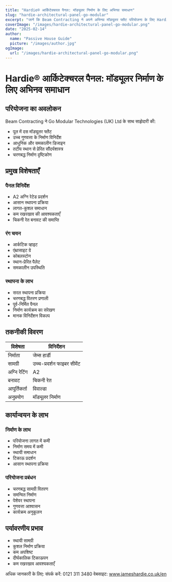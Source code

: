 ```yaml
---
title: "Hardie® आर्किटेक्चरल पैनल: मॉड्यूलर निर्माण के लिए अभिनव समाधान"
slug: "hardie-architectural-panel-go-modular"
excerpt: "जानें कि Beam Contracting ने अपने अभिनव मॉड्यूलर फ्लैट परियोजना के लिए Hardie® आर्किटेक्चरल पैनल का उपयोग कैसे किया, जो पूल में आग सुरक्षा और स्थिरता के लाभ प्रदान करता है।"
coverImage: "/images/hardie-architectural-panel-go-modular.png"
date: "2025-02-14"
author:
  name: "Passive House Guide"
  picture: "/images/author.jpg"
ogImage:
  url: "/images/hardie-architectural-panel-go-modular.png"
---
```


# Hardie® आर्किटेक्चरल पैनल: मॉड्यूलर निर्माण के लिए अभिनव समाधान

## परियोजना का अवलोकन

Beam Contracting ने Go Modular Technologies (UK) Ltd के साथ साझेदारी की:

- पूल में दस मॉड्यूलर फ्लैट
- उच्च गुणवत्ता के निर्माण विनिर्देश
- आधुनिक और समकालीन डिजाइन
- तटीय स्थान से प्रेरित सौंदर्यशास्त्र
- चरणबद्ध निर्माण दृष्टिकोण

## प्रमुख विशेषताएँ

### पैनल विनिर्देश
- A2 अग्नि रेटेड प्रदर्शन
- आसान स्थापना प्रक्रिया
- लागत-कुशल समाधान
- कम रखरखाव की आवश्यकताएँ
- चिकनी रेत बनावट की समाप्ति

### रंग चयन
- आर्कटिक व्हाइट
- एंथ्रासाइट ग्रे
- कोबलस्टोन
- स्थान-प्रेरित पैलेट
- समकालीन उपस्थिति

### स्थापना के लाभ
- सरल स्थापना प्रक्रिया
- चरणबद्ध वितरण प्रणाली
- पूर्व-निर्मित पैनल
- निर्माण कार्यक्रम का संरेखण
- मानक विनिर्देशन विकल्प

## तकनीकी विवरण

| विशेषता | विनिर्देशन |
|---------|--------------|
| निर्माता | जेम्स हार्डी |
| सामग्री | उच्च-प्रदर्शन फाइबर सीमेंट |
| अग्नि रेटिंग | A2 |
| बनावट | चिकनी रेत |
| आपूर्तिकर्ता | विवाल्डा |
| अनुप्रयोग | मॉड्यूलर निर्माण |

## कार्यान्वयन के लाभ

### निर्माण के लाभ
- परियोजना लागत में कमी
- निर्माण समय में कमी
- स्थायी समाधान
- टिकाऊ प्रदर्शन
- आसान स्थापना प्रक्रिया

### परियोजना प्रबंधन
- चरणबद्ध सामग्री वितरण
- समन्वित निर्माण
- पेशेवर स्थापना
- गुणवत्ता आश्वासन
- कार्यक्रम अनुकूलन

## पर्यावरणीय प्रभाव

- स्थायी सामग्री
- कुशल निर्माण प्रक्रिया
- कम अपशिष्ट
- दीर्घकालिक टिकाऊपन
- कम रखरखाव आवश्यकताएँ

अधिक जानकारी के लिए:
संपर्क करें: 0121 311 3480
वेबसाइट: www.jameshardie.co.uk/en